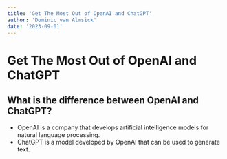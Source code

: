 ```yaml
---
title: 'Get The Most Out of OpenAI and ChatGPT'
author: 'Dominic van Almsick'
date: '2023-09-01'
---
```


# Get The Most Out of OpenAI and ChatGPT

## What is the difference between OpenAI and ChatGPT?

- OpenAI is a company that develops artificial intelligence models for natural language processing.
- ChatGPT is a model developed by OpenAI that can be used to generate text.
